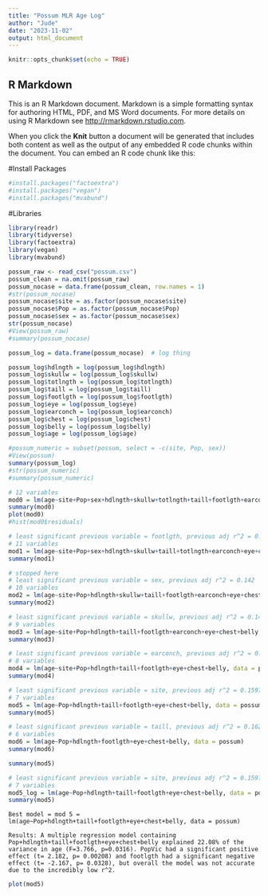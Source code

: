```yaml
---
title: "Possum MLR Age Log"
author: "Jude"
date: "2023-11-02"
output: html_document
---
```


```r
knitr::opts_chunk$set(echo = TRUE)
```

## R Markdown

This is an R Markdown document. Markdown is a simple formatting syntax for authoring HTML, PDF, and MS Word documents. For more details on using R Markdown see <http://rmarkdown.rstudio.com>.

When you click the **Knit** button a document will be generated that includes both content as well as the output of any embedded R code chunks within the document. You can embed an R code chunk like this:

#Install Packages
```r
#install.packages("factoextra")
#install.packages("vegan")
#install.packages("mvabund")
```

#Libraries
```r
library(readr)
library(tidyverse)
library(factoextra)
library(vegan)
library(mvabund)
```

```r
possum_raw <- read_csv("possum.csv")
possum_clean = na.omit(possum_raw)
possum_nocase = data.frame(possum_clean, row.names = 1)
#str(possum_nocase)
possum_nocase$site = as.factor(possum_nocase$site)
possum_nocase$Pop = as.factor(possum_nocase$Pop)
possum_nocase$sex = as.factor(possum_nocase$sex)
str(possum_nocase)
#View(possum_raw)
#summary(possum_nocase)
```


```r
possum_log = data.frame(possum_nocase)  # log thing

possum_log$hdlngth = log(possum_log$hdlngth)
possum_log$skullw = log(possum_log$skullw)
possum_log$totlngth = log(possum_log$totlngth)
possum_log$taill = log(possum_log$taill)
possum_log$footlgth = log(possum_log$footlgth)
possum_log$eye = log(possum_log$eye)
possum_log$earconch = log(possum_log$earconch)
possum_log$chest = log(possum_log$chest)
possum_log$belly = log(possum_log$belly)
possum_log$age = log(possum_log$age)

#possum_numeric = subset(possum, select = -c(site, Pop, sex))
#View(possum)
summary(possum_log)
#str(possum_numeric)
#summary(possum_numeric)
```




```r
# 12 variables
mod0 = lm(age~site+Pop+sex+hdlngth+skullw+totlngth+taill+footlgth+earconch+eye+chest+belly, data = possum_log)
summary(mod0)
plot(mod0)
#hist(mod0$residuals)
```



```r
# least significant previous variable = footlgth, previous adj r^2 = 0.2611
# 11 variables
mod1 = lm(age~site+Pop+sex+hdlngth+skullw+taill+totlngth+earconch+eye+chest+belly, data = possum_log)
summary(mod1)
```


```r
# stopped here
# least significant previous variable = sex, previous adj r^2 = 0.142
# 10 variables
mod2 = lm(age~site+Pop+hdlngth+skullw+taill+footlgth+earconch+eye+chest+belly, data = possum)
summary(mod2)
```


```r
# least significant previous variable = skullw, previous adj r^2 = 0.1484
# 9 variables
mod3 = lm(age~site+Pop+hdlngth+taill+footlgth+earconch+eye+chest+belly, data = possum)
summary(mod3)
```


```r
# least significant previous variable = earconch, previous adj r^2 = 0.1548
# 8 variables
mod4 = lm(age~site+Pop+hdlngth+taill+footlgth+eye+chest+belly, data = possum)
summary(mod4)
```


```r
# least significant previous variable = site, previous adj r^2 = 0.1597
# 7 variables
mod5 = lm(age~Pop+hdlngth+taill+footlgth+eye+chest+belly, data = possum)
summary(mod5)
```


```r
# least significant previous variable = taill, previous adj r^2 = 0.1622
# 6 variables
mod6 = lm(age~Pop+hdlngth+footlgth+eye+chest+belly, data = possum)
summary(mod6)
```



```r
summary(mod5)
```


```r
# least significant previous variable = site, previous adj r^2 = 0.1597
# 7 variables
mod5_log = lm(age~Pop+hdlngth+taill+footlgth+eye+chest+belly, data = possum)
summary(mod5)
```
```{}
Best model = mod 5 = lm(age~Pop+hdlngth+taill+footlgth+eye+chest+belly, data = possum)

Results: A multiple regression model containing Pop+hdlngth+taill+footlgth+eye+chest+belly explained 22.08% of the variance in age (F=3.766, p=0.0316). PopVic had a significant positive effect (t= 2.182, p= 0.00208) and footlgth had a significant negative effect (t= -2.167, p= 0.0328), but overall the model was not accurate due to the incredibly low r^2.
```

```r
plot(mod5)
```






